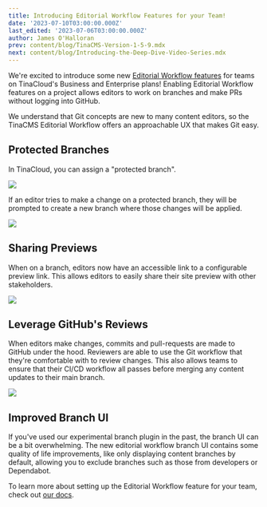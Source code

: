 ```yaml
---
title: Introducing Editorial Workflow Features for your Team!
date: '2023-07-10T03:00:00.000Z'
last_edited: '2023-07-06T03:00:00.000Z'
author: James O'Halloran
prev: content/blog/TinaCMS-Version-1-5-9.mdx
next: content/blog/Introducing-the-Deep-Dive-Video-Series.mdx
---
```


We're excited to introduce some new [Editorial Workflow features](https://tina.io/editorial-workflow/) for teams on TinaCloud's Business and Enterprise plans! Enabling Editorial Workflow features on a project allows editors to work on branches and make PRs without logging into GitHub.

<Youtube embedSrc="https://www.youtube.com/embed/gYukiULGqGc" />

We understand that Git concepts are new to many content editors, so the TinaCMS Editorial Workflow offers an approachable UX that makes Git easy.

## Protected Branches

In TinaCloud, you can assign a "protected branch".

![](https://res.cloudinary.com/forestry-demo/image/upload/v1689016108/blog-media/editorial-workflow/enable-editorial-workflow.png)

If an editor tries to make a change on a protected branch, they will be prompted to create a new branch where those changes will be applied.

![](https://res.cloudinary.com/forestry-demo/image/upload/v1689033651/blog-media/editorial-workflow/create-branch_bgpgwn.png)

## Sharing Previews

When on a branch, editors now have an accessible link to a configurable preview link. This allows editors to easily share their site preview with other stakeholders.

![](https://res.cloudinary.com/forestry-demo/image/upload/v1689035096/blog-media/editorial-workflow/share-btn_xvmxii.png)

## Leverage GitHub's Reviews

When editors make changes, commits and pull-requests are made to GitHub under the hood. Reviewers are able to use the Git workflow that they're comfortable with to review changes. This also allows teams to ensure that their CI/CD workflow all passes before merging any content updates to their main branch.

![](https://res.cloudinary.com/forestry-demo/image/upload/v1689035294/blog-media/editorial-workflow/github-pr_vbyqbs.png)

## Improved Branch UI

If you've used our experimental branch plugin in the past, the branch UI can be a bit overwhelming. The new editorial workflow branch UI contains some quality of life improvements, like only displaying content branches by default, allowing you to exclude branches such as those from developers or Dependabot.

<Youtube embedSrc="https://www.youtube.com/embed/LvMgC6D6Sms" />

To learn more about setting up the Editorial Workflow feature for your team, check out [our docs](/docs/drafts/editorial-workflow/).

<Callout
  title="Request a Demo"
  description="Want to see a demo of editorial workflow features in action? Let's chat!"
  buttonText="Request a Demo"
  url="mailto:demo@tina.io"
/>
